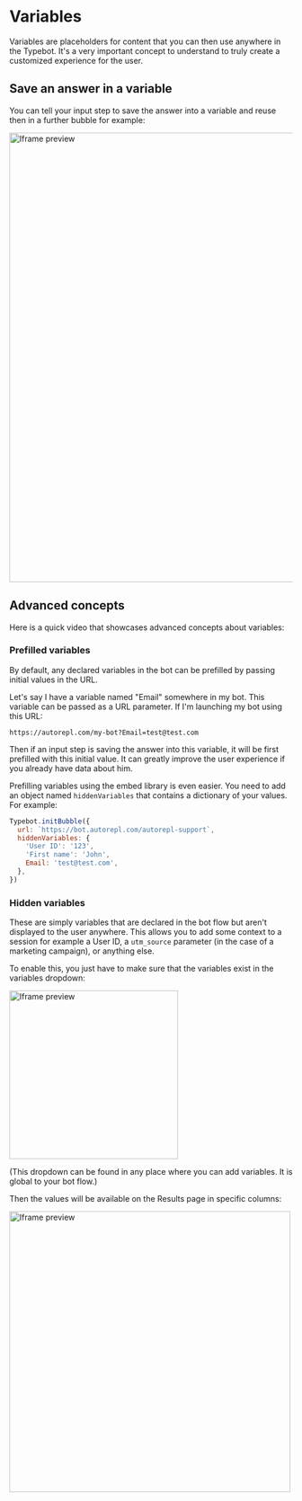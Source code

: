 
# Variables

Variables are placeholders for content that you can then use anywhere in the Typebot. It's a very important concept to understand to truly create a customized experience for the user.

## Save an answer in a variable

You can tell your input step to save the answer into a variable and reuse then in a further bubble for example:

<img src="/img/variables/question.png" width="800" alt="Iframe preview" />

## Advanced concepts

Here is a quick video that showcases advanced concepts about variables:

<YoutubeEmbed videoId="o715Tjv1ijI" />

### Prefilled variables

By default, any declared variables in the bot can be prefilled by passing initial values in the URL.

Let's say I have a variable named "Email" somewhere in my bot. This variable can be passed as a URL parameter. If I'm launching my bot using this URL:

`https://autorepl.com/my-bot?Email=test@test.com`

Then if an input step is saving the answer into this variable, it will be first prefilled with this initial value. It can greatly improve the user experience if you already have data about him.

Prefilling variables using the embed library is even easier. You need to add an object named `hiddenVariables` that contains a dictionary of your values. For example:

```js
Typebot.initBubble({
  url: `https://bot.autorepl.com/autorepl-support`,
  hiddenVariables: {
    'User ID': '123',
    'First name': 'John',
    Email: 'test@test.com',
  },
})
```

### Hidden variables

These are simply variables that are declared in the bot flow but aren't displayed to the user anywhere. This allows you to add some context to a session for example a User ID, a `utm_source` parameter (in the case of a marketing campaign), or anything else.

To enable this, you just have to make sure that the variables exist in the variables dropdown:

<img src="/img/variables/declaring.png" width="300" alt="Iframe preview" />

(This dropdown can be found in any place where you can add variables. It is global to your bot flow.)

Then the values will be available on the Results page in specific columns:

<img
  src="/img/variables/hiddenVariablesResults.png"
  width="500"
  alt="Iframe preview"
/>
